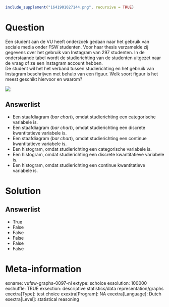 ```r
include_supplement("1641901027144.png", recursive = TRUE)
```

Question
========
Een student aan de VU heeft onderzoek gedaan naar het gebruik van
sociale media onder FSW studenten. Voor haar thesis verzamelde zij
gegevens over het gebruik van Instagram van 297 studenten. In de
onderstaande tabel wordt de studierichting van de studenten uitgezet
naar de vraag of ze een Instagram account hebben.  
De student wil het het verband tussen studierichting en het gebruik van
Instagram beschrijven met behulp van een figuur. Welk soort figuur is
het meest geschikt hiervoor en waarom?   
  
![](1641901027144.png)

Answerlist
----------
* Een staafdiagram (*bar chart*), omdat studierichting een categorische
  variabele is.
* Een staafdiagram (*bar chart*), omdat studierichting een discrete
  kwantitatieve variabele is.
* Een staafdiagram (*bar chart*), omdat studierichting een continue
  kwantitatieve variabele is.
* Een histogram, omdat studierichting een categorische variabele is.
* Een histogram, omdat studierichting een discrete kwantitatieve variabele
  is.
* Een histogram, omdat studierichting een continue kwantitatieve variabele
  is.

Solution
========










Answerlist
----------
* True
* False
* False
* False
* False
* False

Meta-information
================
exname: vufsw-graphs-0097-nl
extype: schoice
exsolution: 100000
exshuffle: TRUE
exsection: descriptive statistics/data representation/graphs
exextra[Type]: test choice
exextra[Program]: NA
exextra[Language]: Dutch
exextra[Level]: statistical reasoning

